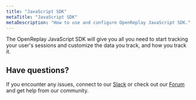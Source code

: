 ```yaml
---
title: "JavaScript SDK"
metaTitle: "JavaScript SDK"
metaDescription: "How to use and configure OpenReplay JavaScript SDK."
---
```


The OpenReplay JavaScript SDK will give you all you need to start tracking your user's sessions and customize the data you track, and how you track it.


<div class="grid grid-cols-1 md:grid-cols-12 gap-6 ">
  <ORCard title="Initialize it" url="/sdk/constructor" description="Learn about all the configuration options available to install and initialize the tracker." width="50"/>
  <ORCard title="Know the methods" url="/sdk/methods" description="The list of all public methods you can use to change the way you track your sessions." width="50"/>
</div>

## Have questions?

If you encounter any issues, connect to our [Slack](https://slack.openreplay.com) or check out our [Forum](https://forum.openreplay.com) and get help from our community.
